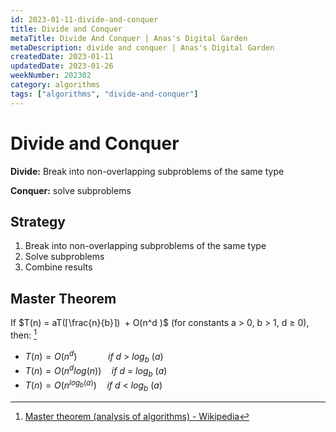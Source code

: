 ```yaml
---
id: 2023-01-11-divide-and-conquer
title: Divide and Conquer
metaTitle: Divide And Conquer | Anas's Digital Garden
metaDescription: divide and conquer | Anas's Digital Garden
createdDate: 2023-01-11
updatedDate: 2023-01-26
weekNumber: 202302
category: algorithms
tags: ["algorithms", "divide-and-conquer"]
---
```


# Divide and Conquer

**Divide:** Break into non-overlapping subproblems of the same type

**Conquer:** solve subproblems

## Strategy

1. Break into non-overlapping subproblems of the same type
2. Solve subproblems
3. Combine results

## Master Theorem

If $T(n) = aT(⌈\frac{n}{b}⌉) + O(n^d )$ (for constants a > 0, b > 1, d ≥ 0), then: [^1]

- $T(n) = O(n^d) \quad\quad\quad    if~d~>~log_b~(a)$
- $T(n) = O(n^d log(n)) \quad if~d~=~log_b~(a)$
- $T(n) = O(n^{log_b(a)}) \quad if~d~<~log_b~(a)$

[^1]: [Master theorem (analysis of algorithms) - Wikipedia](https://en.wikipedia.org/wiki/Master_theorem_(analysis_of_algorithms))

